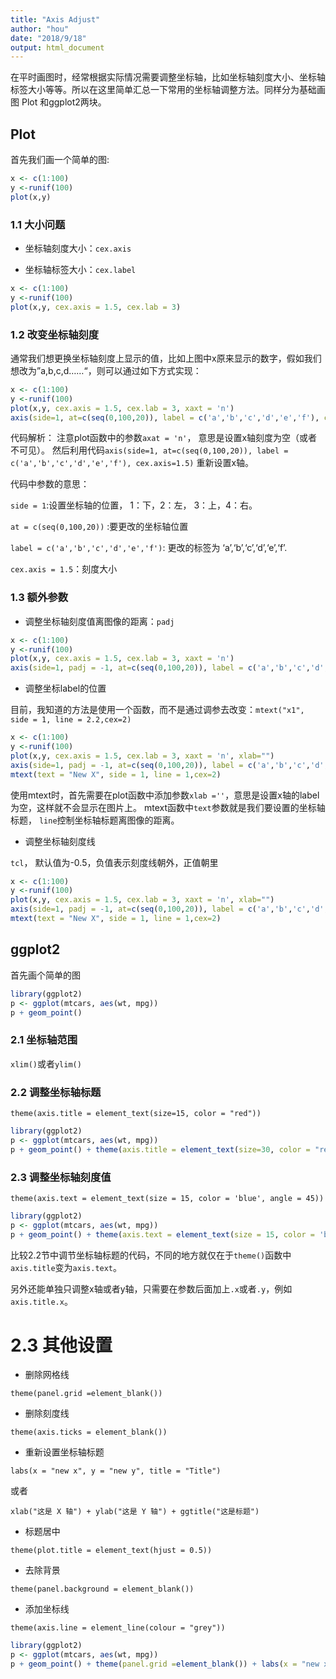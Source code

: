 ```yaml
---
title: "Axis Adjust"
author: "hou"
date: "2018/9/18"
output: html_document
---
```


在平时画图时，经常根据实际情况需要调整坐标轴，比如坐标轴刻度大小、坐标轴标签大小等等。所以在这里简单汇总一下常用的坐标轴调整方法。同样分为基础画图 Plot 和ggplot2两块。

## Plot

首先我们画一个简单的图:
```r
x <- c(1:100)
y <-runif(100)
plot(x,y)
```

### 1.1 大小问题
* 坐标轴刻度大小：`cex.axis`
  
* 坐标轴标签大小：`cex.label`

```r
x <- c(1:100)
y <-runif(100)
plot(x,y, cex.axis = 1.5, cex.lab = 3)
```


### 1.2 改变坐标轴刻度
通常我们想更换坐标轴刻度上显示的值，比如上图中x原来显示的数字，假如我们想改为"a,b,c,d……"，则可以通过如下方式实现：

```r
x <- c(1:100)
y <-runif(100)
plot(x,y, cex.axis = 1.5, cex.lab = 3, xaxt = 'n')
axis(side=1, at=c(seq(0,100,20)), label = c('a','b','c','d','e','f'), cex.axis=1.5)
```

代码解析：
注意plot函数中的参数`axat = 'n'`， 意思是设置x轴刻度为空（或者不可见）。 然后利用代码`axis(side=1, at=c(seq(0,100,20)), label = c('a','b','c','d','e','f'), cex.axis=1.5)` 重新设置x轴。

代码中参数的意思：

`side = 1`:设置坐标轴的位置， 1：下，2：左， 3：上，4：右。

`at = c(seq(0,100,20))` :要更改的坐标轴位置

`label = c('a','b','c','d','e','f')`: 更改的标签为 'a','b','c','d','e','f'.

`cex.axis = 1.5`：刻度大小

### 1.3 额外参数

* 调整坐标轴刻度值离图像的距离：`padj`
```r
x <- c(1:100)
y <-runif(100)
plot(x,y, cex.axis = 1.5, cex.lab = 3, xaxt = 'n')
axis(side=1, padj = -1, at=c(seq(0,100,20)), label = c('a','b','c','d','e','f'), cex.axis=1.5)
```

* 调整坐标label的位置

目前，我知道的方法是使用一个函数，而不是通过调参去改变：`mtext("x1", side = 1, line = 2.2,cex=2)`

```r
x <- c(1:100)
y <-runif(100)
plot(x,y, cex.axis = 1.5, cex.lab = 3, xaxt = 'n', xlab="")
axis(side=1, padj = -1, at=c(seq(0,100,20)), label = c('a','b','c','d','e','f'), cex.axis=1.5)
mtext(text = "New X", side = 1, line = 1,cex=2)
```

使用mtext时，首先需要在plot函数中添加参数`xlab =''`，意思是设置x轴的label为空，这样就不会显示在图片上。
mtext函数中`text`参数就是我们要设置的坐标轴标题， `line`控制坐标轴标题离图像的距离。

* 调整坐标轴刻度线

`tcl`， 默认值为-0.5，负值表示刻度线朝外，正值朝里
```r
x <- c(1:100)
y <-runif(100)
plot(x,y, cex.axis = 1.5, cex.lab = 3, xaxt = 'n', xlab="")
axis(side=1, padj = -1, at=c(seq(0,100,20)), label = c('a','b','c','d','e','f'), cex.axis=1.5, tcl = 0.3)
mtext(text = "New X", side = 1, line = 1,cex=2)
```


## ggplot2

首先画个简单的图

```r
library(ggplot2)
p <- ggplot(mtcars, aes(wt, mpg))
p + geom_point()
```

### 2.1 坐标轴范围

`xlim()`或者`ylim()`

### 2.2 调整坐标轴标题
`theme(axis.title = element_text(size=15, color = "red"))`

```r
library(ggplot2)
p <- ggplot(mtcars, aes(wt, mpg))
p + geom_point() + theme(axis.title = element_text(size=30, color = "red"))
```

### 2.3 调整坐标轴刻度值
`theme(axis.text = element_text(size = 15, color = 'blue', angle = 45))`

```r
library(ggplot2)
p <- ggplot(mtcars, aes(wt, mpg))
p + geom_point() + theme(axis.text = element_text(size = 15, color = 'blue', angle = 45))
```

比较2.2节中调节坐标轴标题的代码，不同的地方就仅在于`theme()`函数中`axis.title`变为`axis.text`。 

另外还能单独只调整x轴或者y轴，只需要在参数后面加上`.x`或者`.y`，例如`axis.title.x`。

# 2.3 其他设置

* 删除网格线

`theme(panel.grid =element_blank())`

* 删除刻度线

`theme(axis.ticks = element_blank())`

* 重新设置坐标轴标题

`labs(x = "new x", y = "new y", title = "Title")`

或者

`xlab("这是 X 轴") + ylab("这是 Y 轴") + ggtitle("这是标题")`

* 标题居中

`theme(plot.title = element_text(hjust = 0.5))`

* 去除背景

`theme(panel.background = element_blank())`

* 添加坐标线

`theme(axis.line = element_line(colour = "grey"))`

```r
library(ggplot2)
p <- ggplot(mtcars, aes(wt, mpg))
p + geom_point() + theme(panel.grid =element_blank()) + labs(x = "new x", y = "new y", title = "Title") + theme(plot.title = element_text(hjust = 0.5)) +theme(panel.background = element_blank(), axis.line = element_line(colour = "grey"))
```

